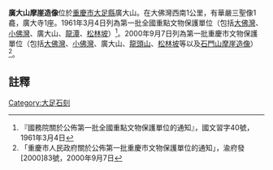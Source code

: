 {{msg:四川省文物保護單位
|名稱 = [[寶頂山摩崖造像|寶頂山摩崖造像]]（包括[[大佛灣|大佛灣]]、[[小佛灣|小佛灣]]、廣大山、[[龍潭摩崖造像|龍潭]]、[[松林坡|松林坡]]）
|編號 = 46
|圖片 = 
|級別 = 101
|分類 = 
|時代 = 宋
|地点 = [[四川省|四川省]][[大足縣|大足縣]]
|坐標 =
|登錄 = 1961年3月4日
}}
{{msg:重慶市文物保護單位
|名稱 = [[寶頂山摩崖造像|寶頂山摩崖造像]]（包括[[大佛灣|大佛灣]]、[[小佛灣|小佛灣]]、廣大山、[[龍頭山摩崖造像|龍頭山]]、[[松林坡|松林坡]]等以及[[石門山摩崖造像|石門山摩崖造像]]）
|編號 = 79
|圖片 = 
|級別 = 5
|分類 = 
|時代 = 宋代
|地点 = [[大足縣|大足縣]][[寶頂鎮|寶頂鎮]]山王村、小佛灣村（[[寶頂山|寶頂山]]）、[[石馬鎮|石馬鎮]]新勝灣村（[[石門山|石門山]]）
|坐標 = 
|登錄 = 2000年9月7日
}}
'''廣大山摩崖造像'''位於[[重慶市|重慶市]][[大足縣|大足縣]]廣大山。在大佛灣西南1公里，有華嚴三聖像1龕，廣大寺1座。1961年3月4日列為第一批全國重點文物保護單位（包括[[大佛灣|大佛灣]]、[[小佛灣|小佛灣]]、廣大山、[[龍潭摩崖造像|龍潭]]、[[松林坡|松林坡]]）<ref>『國務院關於公佈第一批全國重點文物保護單位的通知』，國文習字40號，1961年3月4日</ref>。2000年9月7日列為第一批重慶市文物保護單位（包括[[大佛灣|大佛灣]]、[[小佛灣|小佛灣]]、廣大山、[[龍頭山摩崖造像|龍頭山]]、[[松林坡|松林坡]]等以及[[石門山摩崖造像|石門山摩崖造像]]）<ref>「重慶市人民政府關於公佈第一批重慶市文物保護單位的通知」，渝府發[2000]83號，2000年9月7日</ref>。

==註釋==
{{reflist}}
{{stub}}
{{重慶全國重點文物保護單位}}
{{大足石刻}}
[[Category:大足石刻|Category:大足石刻]]